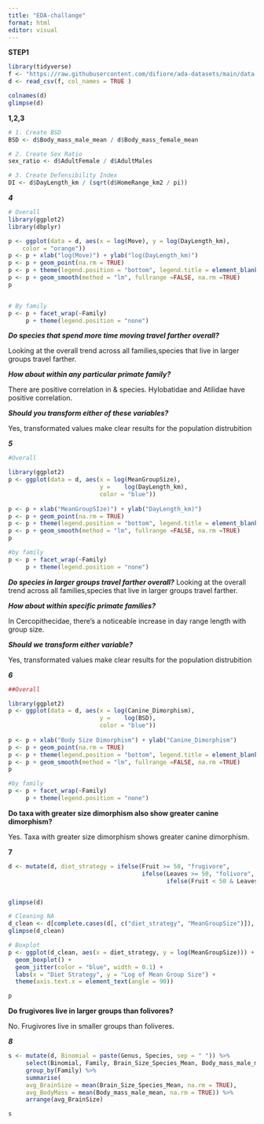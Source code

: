 ```yaml
---
title: "EDA-challange"
format: html
editor: visual
---
```


**STEP1**

```r
library(tidyverse)
f <- "https://raw.githubusercontent.com/difiore/ada-datasets/main/data-wrangling.csv"
d <- read_csv(f, col_names = TRUE )

colnames(d)
glimpse(d)
```

**1,2,3**

```r
# 1. Create BSD 
BSD <- d$Body_mass_male_mean / d$Body_mass_female_mean

# 2. Create Sex Ratio 
sex_ratio <- d$AdultFemale / d$AdultMales

# 3. Create Defensibility Index 
DI <- d$DayLength_km / (sqrt(d$HomeRange_km2 / pi))

```

***4***

```r
# Overall
library(ggplot2)
library(dbplyr)

p <- ggplot(data = d, aes(x = log(Move), y = log(DayLength_km),
    color = "orange"))  
p <- p + xlab("log(Move)") + ylab("log(DayLength_km)")
p <- p + geom_point(na.rm = TRUE)
p <- p + theme(legend.position = "bottom", legend.title = element_blank())
p <- p + geom_smooth(method = "lm", fullrange =FALSE, na.rm =TRUE)
p


# By family
p <- p + facet_wrap(~Family)
     p + theme(legend.position = "none")

```

***Do species that spend more time moving travel farther overall?***

Looking at the overall trend across all families,species that live in larger groups travel farther.

***How about within any particular primate family?***

There are positive correlation in & species. Hylobatidae and Atilidae have positive correlation.

***Should you transform either of these variables?***

Yes, transformated values make clear results for the population distrubition

***5***

```r
#Overall

library(ggplot2)
p <- ggplot(data = d, aes(x = log(MeanGroupSize),
                          y =    log(DayLength_km), 
                          color = "blue"))
     
p <- p + xlab("MeanGroupSIze)") + ylab("DayLength_km)")
p <- p + geom_point(na.rm = TRUE)
p <- p + theme(legend.position = "bottom", legend.title = element_blank())
p <- p + geom_smooth(method = "lm", fullrange =FALSE, na.rm =TRUE)
p

#by family
p <- p + facet_wrap(~Family)
     p + theme(legend.position = "none")
```

***Do species in larger groups travel farther overall?***
Looking at the overall trend across all families,species that live in larger groups travel farther.
 
***How about within specific primate families?***

In Cercopithecidae, there's a noticeable increase in day range length with group size.

***Should we transform either variable?***

Yes, transformated values make clear results for the population distrubition



***6*** 
```r
##Overall

library(ggplot2)
p <- ggplot(data = d, aes(x = log(Canine_Dimorphism),
                          y =    log(BSD), 
                          color = "blue"))
     
p <- p + xlab("Body Size Dimorphism") + ylab("Canine_Dimorphism")
p <- p + geom_point(na.rm = TRUE)
p <- p + theme(legend.position = "bottom", legend.title = element_blank())
p <- p + geom_smooth(method = "lm", fullrange =FALSE, na.rm =TRUE)
p

#by family
p <- p + facet_wrap(~Family)
     p + theme(legend.position = "none")
```

**Do taxa with greater size dimorphism also show greater canine dimorphism?**

Yes. Taxa with greater size dimorphism shows greater canine dimorphism.


**7**

```r
d <- mutate(d, diet_strategy = ifelse(Fruit >= 50, "frugivore", 
                                      ifelse(Leaves >= 50, "folivore", 
                                             ifelse(Fruit < 50 & Leaves < 50, "omnivore", NA))))


glimpse(d)

# Cleaning NA
d_clean <- d[complete.cases(d[, c("diet_strategy", "MeanGroupSize")]), ]
glimpse(d_clean)

# Boxplot
p <- ggplot(d_clean, aes(x = diet_strategy, y = log(MeanGroupSize))) +
  geom_boxplot() +
  geom_jitter(color = "blue", width = 0.1) + 
  labs(x = "Diet Strategy", y = "Log of Mean Group Size") +
  theme(axis.text.x = element_text(angle = 90))

p
```

**Do frugivores live in larger groups than folivores?**

No. Frugivores live in smaller groups than foliveres.

***8***
```r

s <- mutate(d, Binomial = paste(Genus, Species, sep = " ")) %>%
     select(Binomial, Family, Brain_Size_Species_Mean, Body_mass_male_mean) %>%
     group_by(Family) %>%
     summarise(
     avg_BrainSize = mean(Brain_Size_Species_Mean, na.rm = TRUE),
     avg_BodyMass = mean(Body_mass_male_mean, na.rm = TRUE)) %>%
     arrange(avg_BrainSize)

s
```
